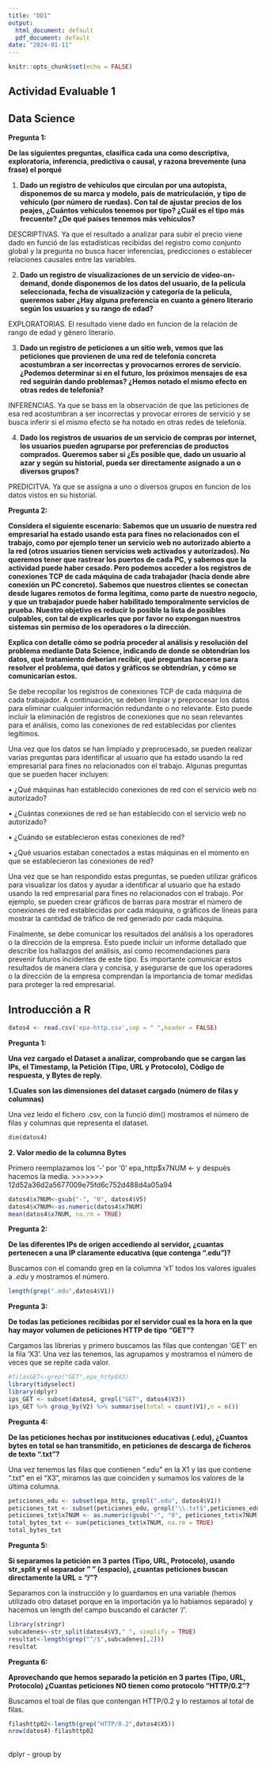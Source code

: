 ```yaml
---
title: "DD1"
output:
  html_document: default
  pdf_document: default
date: "2024-01-11"
---
```


```r
knitr::opts_chunk$set(echo = FALSE)
```

## Actividad Evaluable 1

## Data Science

**Pregunta 1:**

**De las siguientes preguntas, clasifica cada una como descriptiva, exploratoria, inferencia, predictiva o causal, y razona brevemente (una frase) el porqué**

1.  **Dado un registro de vehículos que circulan por una autopista, disponemos de su marca y modelo, país de matriculación, y tipo de vehículo (por número de ruedas). Con tal de ajustar precios de los peajes, ¿Cuántos vehículos tenemos por tipo? ¿Cuál es el tipo más frecuente? ¿De qué países tenemos más vehículos?**

DESCRIPTIVAS. Ya que el resultado a analizar para subir el precio viene dado en funció de las estadísticas recibidas del registro como conjunto global y la pregunta no busca hacer inferencias, predicciones o establecer relaciones causales entre las variables.

2.  **Dado un registro de visualizaciones de un servicio de video-on-demand, donde disponemos de los datos del usuario, de la película seleccionada, fecha de visualización y categoría de la película, queremos saber ¿Hay alguna preferencia en cuanto a género literario según los usuarios y su rango de edad?**

EXPLORATORIAS. El resultado viene dado en funcion de la relación de rango de edad y género literario.

3.  **Dado un registro de peticiones a un sitio web, vemos que las peticiones que provienen de una red de telefonía concreta acostumbran a ser incorrectas y provocarnos errores de servicio. ¿Podemos determinar si en el futuro, los próximos mensajes de esa red seguirán dando problemas? ¿Hemos notado el mismo efecto en otras redes de telefonía?**

INFERENCIAS. Ya que se bass en la observación de que las peticiones de esa red acostumbran a ser incorrectas y provocar errores de servicio y se busca inferir si el mismo efecto se ha notado en otras redes de telefonía.

4.  **Dado los registros de usuarios de un servicio de compras por internet, los usuarios pueden agruparse por preferencias de productos comprados. Queremos saber si ¿Es posible que, dado un usuario al azar y según su historial, pueda ser directamente asignado a un o diversos grupos?**

PREDICITVA. Ya que se assigna a uno o diversos grupos en funcion de los datos vistos en su historial.

**Pregunta 2:**

**Considera el siguiente escenario: Sabemos que un usuario de nuestra red empresarial ha estado usando esta para fines no relacionados con el trabajo, como por ejemplo tener un servicio web no autorizado abierto a la red (otros usuarios tienen servicios web activados y autorizados). No queremos tener que rastrear los puertos de cada PC, y sabemos que la actividad puede haber cesado. Pero podemos acceder a los registros de conexiones TCP de cada máquina de cada trabajador (hacia donde abre conexión un PC concreto). Sabemos que nuestros clientes se conectan desde lugares remotos de forma legítima, como parte de nuestro negocio, y que un trabajador puede haber habilitado temporalmente servicios de prueba. Nuestro objetivo es reducir lo posible la lista de posibles culpables, con tal de explicarles que por favor no expongan nuestros sistemas sin permiso de los operadores o la dirección.**

**Explica con detalle cómo se podría proceder al análisis y resolución del problema mediante Data Science, indicando de donde se obtendrían los datos, qué tratamiento deberían recibir, qué preguntas hacerse para resolver el problema, qué datos y gráficos se obtendrían, y cómo se comunicarían estos.**

Se debe recopilar los registros de conexiones TCP de cada máquina de cada trabajador. A continuación, se deben limpiar y preprocesar los datos para eliminar cualquier información redundante o no relevante. Esto puede incluir la eliminación de registros de conexiones que no sean relevantes para el análisis, como las conexiones de red establecidas por clientes legítimos.

Una vez que los datos se han limpiado y preprocesado, se pueden realizar varias preguntas para identificar al usuario que ha estado usando la red empresarial para fines no relacionados con el trabajo. Algunas preguntas que se pueden hacer incluyen:

• ¿Qué máquinas han establecido conexiones de red con el servicio web no autorizado?

• ¿Cuántas conexiones de red se han establecido con el servicio web no autorizado?

• ¿Cuándo se establecieron estas conexiones de red?

• ¿Qué usuarios estaban conectados a estas máquinas en el momento en que se establecieron las conexiones de red?

Una vez que se han respondido estas preguntas, se pueden utilizar gráficos para visualizar los datos y ayudar a identificar al usuario que ha estado usando la red empresarial para fines no relacionados con el trabajo. Por ejemplo, se pueden crear gráficos de barras para mostrar el número de conexiones de red establecidas por cada máquina, o gráficos de líneas para mostrar la cantidad de tráfico de red generado por cada máquina.

Finalmente, se debe comunicar los resultados del análisis a los operadores o la dirección de la empresa. Esto puede incluir un informe detallado que describe los hallazgos del análisis, así como recomendaciones para prevenir futuros incidentes de este tipo. Es importante comunicar estos resultados de manera clara y concisa, y asegurarse de que los operadores o la dirección de la empresa comprendan la importancia de tomar medidas para proteger la red empresarial.

## Introducción a R

```r
datos4 <- read.csv('epa-http.csv',sep = " ",header = FALSE)
```

**Pregunta 1:**

**Una vez cargado el Dataset a analizar, comprobando que se cargan las IPs, el Timestamp, la Petición (Tipo, URL y Protocolo), Código de respuesta, y Bytes de reply.**

**1.Cuales son las dimensiones del dataset cargado (número de filas y columnas)**

Una vez leído el fichero .csv, con la funció dim() mostramos el número de filas y columnas que representa el dataset.

```r
dim(datos4)
```

**2. Valor medio de la columna Bytes**

Primero reemplazamos los '-' por '0' epa_http\$x7NUM \<- y después hacemos la media. \>\>\>\>\>\>\> 12d52a36d2a5677009e75fd6c752d488d4a05a94

```r
datos4$x7NUM<-gsub("-", "0", datos4$V5)
datos4$x7NUM<-as.numeric(datos4$x7NUM)
mean(datos4$x7NUM, na.rm = TRUE)
```

**Pregunta 2:**

**De las diferentes IPs de origen accediendo al servidor, ¿cuantas pertenecen a una IP claramente educativa (que contenga ".edu")?**

Buscamos con el comando grep en la columna 'x1' todos los valores iguales a *.edu* y mostramos el número.

```r
length(grep(".edu",datos4$V1))
```

**Pregunta 3:**

**De todas las peticiones recibidas por el servidor cual es la hora en la que hay mayor volumen de peticiones HTTP de tipo "GET"?**

Cargamos las librerias y primero buscamos las filas que contengan 'GET' en la fila 'X3'. Una vez las tenemos, las agrupamos y mostramos el número de veces que se repite cada valor.

```r
#filasGET<-grep("GET",epa_http$X3)
library(tidyselect)
library(dplyr)
ips_GET <- subset(datos4, grepl("GET", datos4$V3))
ips_GET %>% group_by(V2) %>% summarise(total = count(V1),n = n())
```

**Pregunta 4:**

**De las peticiones hechas por instituciones educativas (.edu), ¿Cuantos bytes en total se han transmitido, en peticiones de descarga de ficheros de texto ".txt"?**

Una vez tenemos las filas que contienen ".edu" en la X1 y las que contiene ".txt" en el "X3", miramos las que coinciden y sumamos los valores de la última columna.

```r
peticiones_edu <- subset(epa_http, grepl(".edu", datos4$V1))
peticiones_txt <- subset(peticiones_edu, grepl("\\.txt$",peticiones_edu$X4))
peticiones_txt$x7NUM <- as.numeric(gsub("-", "0", peticiones_txt$x7NUM))
total_bytes_txt <- sum(peticiones_txt$x7NUM, na.rm = TRUE)
total_bytes_txt
```

**Pregunta 5:**

**Si separamos la petición en 3 partes (Tipo, URL, Protocolo), usando str_split y el separador " " (espacio), ¿cuantas peticiones buscan directamente la URL = "/"?**

Separamos con la instrucción y lo guardamos en una variable (hemos utilizado otro dataset porque en la importación ya lo habiamos separado) y hacemos un length del campo buscando el carácter '/'.

```r
library(stringr)
subcadenes<-str_split(datos4$V3," ", simplify = TRUE)
resultat<-length(grep("^/$",subcadenes[,2])) 
resultat
```

**Pregunta 6:**

**Aprovechando que hemos separado la petición en 3 partes (Tipo, URL, Protocolo) ¿Cuantas peticiones NO tienen como protocolo "HTTP/0.2"?**

Buscamos el toal de filas que contengan HTTP/0.2 y lo restamos al total de filas.

```r
filashttp02<-length(grep("HTTP/0.2",datos4$X5))
nrow(datos4)-filashttp02
```

## 

dplyr - group by
